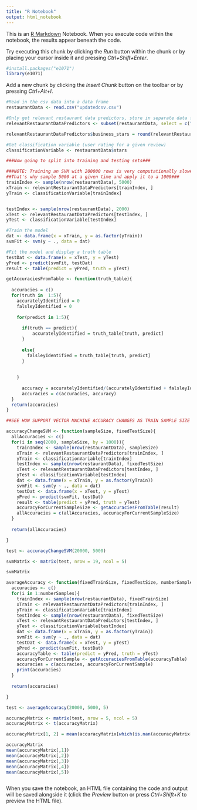 ```yaml
---
title: "R Notebook"
output: html_notebook
---
```


This is an [R Markdown](http://rmarkdown.rstudio.com) Notebook. When you execute code within the notebook, the results appear beneath the code. 

Try executing this chunk by clicking the *Run* button within the chunk or by placing your cursor inside it and pressing *Ctrl+Shift+Enter*. 

```r
#install.packages("e1071")
library(e1071)
```

Add a new chunk by clicking the *Insert Chunk* button on the toolbar or by pressing *Ctrl+Alt+I*.
```r
#Read in the csv data into a data frame
restaurantData <- read.csv("updatedcsv.csv")
```

```r
#Only get relevant restaurant data predictors, store in separate data frame
relevantRestaurantDataPredictors <- subset(restaurantData, select = c("business_stars", "sentiment"))

relevantRestaurantDataPredictors$business_stars = round(relevantRestaurantDataPredictors$business_stars)
```
```r
#Get classification variable (user rating for a given review)
classificationVariable <- restaurantData$stars
```

```r
###Now going to split into training and testing sets###

###NOTE: Training an SVM with 200000 rows is very computationally slow###
##That's why sample 5000 at a given time and apply it to a 1000###
trainIndex <- sample(nrow(restaurantData), 5000)
xTrain <- relevantRestaurantDataPredictors[trainIndex, ]
yTrain <- classificationVariable[trainIndex]


testIndex <- sample(nrow(restaurantData), 2000)
xTest <- relevantRestaurantDataPredictors[testIndex, ]
yTest <- classificationVariable[testIndex]
```

```r

#Train the model
dat <- data.frame(x = xTrain, y = as.factor(yTrain))
svmFit <- svm(y ~ ., data = dat)
```

```r

#Fit the model and display a truth table
testDat <- data.frame(x = xTest, y = yTest)
yPred <- predict(svmFit, testDat)
result <- table(predict = yPred, truth = yTest)
```

```r

getAccuraciesFromTable <- function(truth_table){
  
  accuracies = c()
  for(truth in  1:5){
    accuratelyIdentified = 0
    falsleyIdentified = 0
    
    for(predict in 1:5){
    
      if(truth == predict){
          accuratelyIdentified = truth_table[truth, predict]
      }
      
      else{
        falsleyIdentified = truth_table[truth, predict]
      }
      
  
    }
    
      accuracy = accuratelyIdentified/(accuratelyIdentified + falsleyIdentified)
      accuracies = c(accuracies, accuracy)
  }
  return(accuracies)
}


```

```r
##SEE HOW SUPPORT VECTOR MACHINE ACCURACY CHANGES AS TRAIN SAMPLE SIZE CHANGES####

accuracyChangeSVM <- function(sampleSize, fixedTestSize){
  allAccuracies <- c()
  for(i in seq(2000, sampleSize, by = 1000)){
    trainIndex <- sample(nrow(restaurantData), sampleSize)
    xTrain <- relevantRestaurantDataPredictors[trainIndex, ]
    yTrain <- classificationVariable[trainIndex]
    testIndex <- sample(nrow(restaurantData), fixedTestSize)
    xTest <- relevantRestaurantDataPredictors[testIndex, ]
    yTest <- classificationVariable[testIndex]
    dat <- data.frame(x = xTrain, y = as.factor(yTrain))
    svmFit <- svm(y ~ ., data = dat)
    testDat <- data.frame(x = xTest, y = yTest)
    yPred <- predict(svmFit, testDat)
    result <- table(predict = yPred, truth = yTest)
    accuracyForCurrentSampleSize <- getAccuraciesFromTable(result)
    allAccuracies = c(allAccuracies, accuracyForCurrentSampleSize)
  }
  
  return(allAccuracies)

}

test <- accuracyChangeSVM(20000, 5000)
```


```r
svmMatrix <- matrix(test, nrow = 19, ncol = 5)
```
```r
svmMatrix
```

```r
averageAccuracy <- function(fixedTrainSize, fixedTestSize, numberSamples){
  accuracies <- c()
  for(i in 1:numberSamples){
    trainIndex <- sample(nrow(restaurantData), fixedTrainSize)
    xTrain <- relevantRestaurantDataPredictors[trainIndex, ]
    yTrain <- classificationVariable[trainIndex]
    testIndex <- sample(nrow(restaurantData), fixedTestSize)
    xTest <- relevantRestaurantDataPredictors[testIndex, ]
    yTest <- classificationVariable[testIndex]
    dat <- data.frame(x = xTrain, y = as.factor(yTrain))
    svmFit <- svm(y ~ ., data = dat)
    testDat <- data.frame(x = xTest, y = yTest)
    yPred <- predict(svmFit, testDat)
    accuracyTable <- table(predict = yPred, truth = yTest)
    accuracyForCurrentSample <- getAccuraciesFromTable(accuracyTable)
    accuracies = c(accuracies, accuracyForCurrentSample)
    print(accuracies)
  }
  
  return(accuracies)

}

test <- averageAccuracy(20000, 5000, 5)

```
```r
accuracyMatrix <- matrix(test, nrow = 5, ncol = 5)
accuracyMatrix <- t(accuracyMatrix)
```
```r
accuracyMatrix[1, 2] = mean(accuracyMatrix[which(is.nan(accuracyMatrix[,2]) == FALSE),2])
```

```r
accuracyMatrix
mean(accuracyMatrix[,1])
mean(accuracyMatrix[,2])
mean(accuracyMatrix[,3])
mean(accuracyMatrix[,4])
mean(accuracyMatrix[,5])



```


When you save the notebook, an HTML file containing the code and output will be saved alongside it (click the *Preview* button or press *Ctrl+Shift+K* to preview the HTML file).
